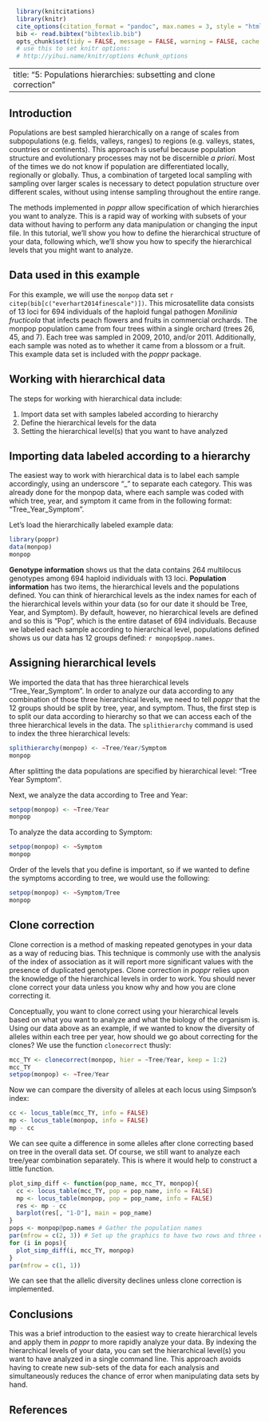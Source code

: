 ```r
  library(knitcitations)
  library(knitr)
  cite_options(citation_format = "pandoc", max.names = 3, style = "html", hyperlink = "to.doc")
  bib <- read.bibtex("bibtexlib.bib")
  opts_chunk$set(tidy = FALSE, message = FALSE, warning = FALSE, cache = TRUE) 
  # use this to set knitr options: 
  # http://yihui.name/knitr/options #chunk_options
```
---
title: "5: Populations hierarchies: subsetting and clone correction"
---

Introduction
-----
Populations are best sampled hierarchically on a range of scales from subpopulations (e.g. fields, valleys, ranges) to regions (e.g. valleys, states, countries or continents). This approach is useful because population structure and evolutionary processes may not be discernible *a priori*. Most of the times we do not know if population are differentiated locally, regionally or globally.  Thus, a combination of targeted local sampling with sampling over larger scales is necessary to detect population structure over different scales, without using intense sampling throughout the entire range.  

The methods implemented in *poppr* allow specification of which hierarchies you want to analyze.  This is a rapid way of working with subsets of your data without having to perform any data manipulation or changing the input file.  In this tutorial, we'll show you how to define the hierarchical structure of your data, following which, we'll show you how to specify the hierarchical levels that you might want to analyze.

Data used in this example
----
For this example, we will use  the `monpop` data set `r citep(bib[c("everhart2014finescale")])`.  This microsatellite data consists of 13 loci for 694 individuals of the haploid fungal pathogen *Monilinia fructicola* that infects peach flowers and fruits in commercial orchards.  The monpop population came from four trees within a single orchard (trees 26, 45, and 7). Each tree was sampled in 2009, 2010, and/or 2011.  Additionally, each sample was noted as to whether it came from a blossom or a fruit. This example data set is included with the *poppr* package. 

Working with hierarchical data
----

The steps for working with hierarchical data include:

1.  Import data set with samples labeled according to hierarchy
2.  Define the hierarchical levels for the data
3.  Setting the hierarchical level(s) that you want to have analyzed

Importing data labeled according to a hierarchy
----
The easiest way to work with hierarchical data is to label each sample accordingly, using an underscore "\_" to separate each category.  This was already done for the monpop data, where each sample was coded with which tree, year, and symptom it came from in the following format: "Tree\_Year\_Symptom". 

Let's load the hierarchically labeled example data:
```r
library(poppr)
data(monpop)
monpop
```


**Genotype information** shows us that the data contains 264 multilocus genotypes among 694 haploid individuals with 13 loci. **Population information** has two items, the hierarchical levels and the populations defined.  You can think of hierarchical levels as the index names for each of the hierarchical levels within your data (so for our date it should be Tree, Year, and Symptom).  By default, however, no hierarchical levels are defined and so this is "Pop", which is the entire dataset of 694 individuals.  Because we labeled each sample according to hierarchical level, populations defined shows us our data has 12 groups defined: `r monpop$pop.names`.  

Assigning hierarchical levels
----
We imported the data that has three hierarchical levels "Tree\_Year\_Symptom". In order to analyze our data according to any combination of those three hierarchical levels, we need to tell *poppr* that the 12 groups should be split by tree, year, and symptom.  Thus, the first step is to split our data according to hierarchy so that we can access each of the three hierarchical levels in the data.  The `splithierarchy` command is used to index the three hierarchical levels:


```r
splithierarchy(monpop) <- ~Tree/Year/Symptom
monpop
```

After splitting the data populations are specified by hierarchical level: "Tree Year Symptom". 

Next, we analyze the data according to Tree and Year:

```r
setpop(monpop) <- ~Tree/Year
monpop
```

To analyze the data according to Symptom:
````r
setpop(monpop) <- ~Symptom
monpop
````

Order of the levels that you define is important, so if we wanted to define the symptoms according to tree, we would use the following:
````r
setpop(monpop) <- ~Symptom/Tree
monpop
````

Clone correction
----

Clone correction is a method of masking repeated genotypes in your data as a way
of reducing bias. This technique is commonly use with the analysis of the index
of association as it will report more significant values with the presence of 
duplicated genotypes. Clone correction in *poppr* relies upon the knowledge of
the hierarchical levels in order to work. You should never clone correct your
data unless you know why and how you are clone correcting it.

Conceptually, you want to clone correct using your hierarchical levels based on
what you want to analyze and what the biology of the organism is. Using our data
above as an example, if we wanted to know the diversity of alleles within each
tree per year, how should we go about correcting for the clones? We use the 
function `clonecorrect` thusly:

```r
mcc_TY <- clonecorrect(monpop, hier = ~Tree/Year, keep = 1:2)
mcc_TY
setpop(monpop) <- ~Tree/Year
```

Now we can compare the diversity of alleles at each locus using Simpson's index:

```r
cc <- locus_table(mcc_TY, info = FALSE)
mp <- locus_table(monpop, info = FALSE)
mp - cc
```

We can see quite a difference in some alleles after clone correcting based on 
tree in the overall data set. Of course, we still want to analyze each tree/year
combination separately. This is where it would help to construct a little function.

```r
plot_simp_diff <- function(pop_name, mcc_TY, monpop){
  cc <- locus_table(mcc_TY, pop = pop_name, info = FALSE)
  mp <- locus_table(monpop, pop = pop_name, info = FALSE)
  res <- mp - cc
  barplot(res[, "1-D"], main = pop_name)
}
pops <- monpop@pop.names # Gather the population names
par(mfrow = c(2, 3)) # Set up the graphics to have two rows and three columns
for (i in pops){
  plot_simp_diff(i, mcc_TY, monpop)
}
par(mfrow = c(1, 1))
```

We can see that the allelic diversity declines unless clone correction is implemented.


Conclusions
----

This was a brief introduction to the easiest way to create hierarchical levels and apply them in *poppr* to more rapidly analyze your data. By indexing the hierarchical levels of your data, you can set the hierarchical level(s) you want to have analyzed in a single command line.  This approach avoids having to create new sub-sets of the data for each analysis and simultaneously reduces the chance of error when manipulating data sets by hand.

References
----------

<!-------->
